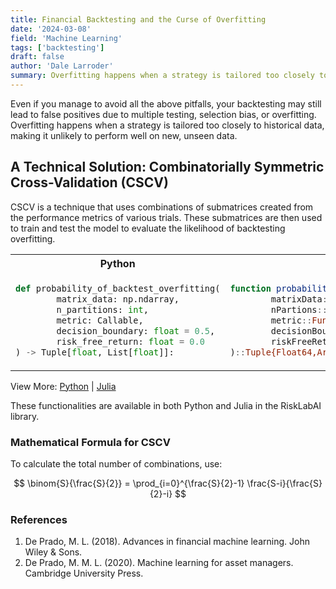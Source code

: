 ```yaml
---
title: Financial Backtesting and the Curse of Overfitting
date: '2024-03-08'
field: 'Machine Learning'
tags: ['backtesting']
draft: false
author: 'Dale Larroder'
summary: Overfitting happens when a strategy is tailored too closely to historical data, making it unlikely to perform well on new, unseen data.
---
```


<TOCInline toc={props.toc} asDisclosure />

<div style={{ marginBottom: '2rem' }} />

Even if you manage to avoid all the above pitfalls, your backtesting may still lead to false positives due to multiple testing, selection bias, or overfitting. Overfitting happens when a strategy is tailored too closely to historical data, making it unlikely to perform well on new, unseen data.

## A Technical Solution: Combinatorially Symmetric Cross-Validation (CSCV)

CSCV is a technique that uses combinations of submatrices created from the performance metrics of various trials. These submatrices are then used to train and test the model to evaluate the likelihood of backtesting overfitting.

<div style={{display: 'flex', justifyContent: 'center'}}>
  <table style={{tableLayout: 'fixed', width: '90%'}}>
  <tr>
    <th style={{width: '50%', textAlign: 'center'}}>Python</th>
    <th style={{width: '50%', textAlign: 'center'}}>Julia</th>
  </tr>

  <tr>
  <td style={{border: '1px solid transparent'}}>

```python
def probability_of_backtest_overfitting(
        matrix_data: np.ndarray,
        n_partitions: int,
        metric: Callable,
        decision_boundary: float = 0.5,
        risk_free_return: float = 0.0
) -> Tuple[float, List[float]]:
```

  </td>
  <td style={{border: '1px solid transparent'}}>

```julia
function probabilityOfBacktestOverfitting(
        matrixData::Matrix,
        nPartions::Integer,
        metric::Function;
        decisionBoundary= 0.5::Float64 ,
        riskFreeReturn  = 0 ::Float64
)::Tuple{Float64,Array}
```

  </td>
  </tr>
  </table>
</div>

View More: [Python](https://www.github.com/risklabai/RiskLabAI.py) | [Julia](https://www.github.com/risklabai/RiskLabAI.jl)

These functionalities are available in both Python and Julia in the RiskLabAI library.

### Mathematical Formula for CSCV

To calculate the total number of combinations, use:

$$
\binom{S}{\frac{S}{2}} = \prod_{i=0}^{\frac{S}{2}-1} \frac{S-i}{\frac{S}{2}-i}
$$

### References

1. De Prado, M. L. (2018). Advances in financial machine learning. John Wiley & Sons.
2. De Prado, M. M. L. (2020). Machine learning for asset managers. Cambridge University Press.
